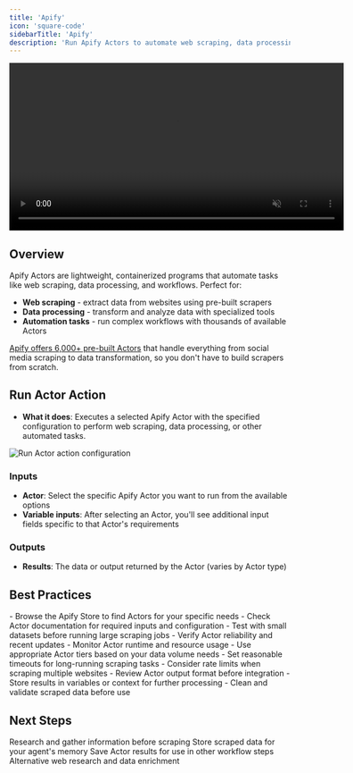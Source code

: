 ```yaml
---
title: 'Apify'
icon: 'square-code'
sidebarTitle: 'Apify'
description: 'Run Apify Actors to automate web scraping, data processing, and other tasks using pre-built containerized programs'
---
```


<div style={{ display: 'flex', justifyContent: 'center', margin: '2rem 0' }}>
  <div className="video-card">
    <video
      src="https://lindy-docs-content.nyc3.digitaloceanspaces.com/Human%20in%20Loop.mp4"
      width="600"
      autoPlay
      muted
      loop
      playsInline
      style={{ display: 'block', width: '100%', borderRadius: '16px' }}
    />
  </div>
</div>

## Overview

Apify Actors are lightweight, containerized programs that automate tasks like web scraping, data processing, and workflows. Perfect for:

- **Web scraping** - extract data from websites using pre-built scrapers
- **Data processing** - transform and analyze data with specialized tools
- **Automation tasks** - run complex workflows with thousands of available Actors

[Apify offers 6,000+ pre-built Actors](https://apify.com/actors) that handle everything from social media scraping to data transformation, so you don't have to build scrapers from scratch.

## Run Actor Action

- **What it does**: Executes a selected Apify Actor with the specified configuration to perform web scraping, data processing, or other automated tasks.

<Frame>
  <img src="/lindy-brand-assets/apify.png" alt="Run Actor action configuration" />
</Frame>

### Inputs
- **Actor**: Select the specific Apify Actor you want to run from the available options
- **Variable inputs**: After selecting an Actor, you'll see additional input fields specific to that Actor's requirements

### Outputs
- **Results**: The data or output returned by the Actor (varies by Actor type)

## Best Practices

<AccordionGroup>
  <Accordion title="Actor Selection">
    - Browse the Apify Store to find Actors for your specific needs
    - Check Actor documentation for required inputs and configuration
    - Test with small datasets before running large scraping jobs
    - Verify Actor reliability and recent updates
  </Accordion>

  <Accordion title="Performance & Costs">
    - Monitor Actor runtime and resource usage
    - Use appropriate Actor tiers based on your data volume needs
    - Set reasonable timeouts for long-running scraping tasks
    - Consider rate limits when scraping multiple websites
  </Accordion>

  <Accordion title="Data Management">
    - Review Actor output format before integration
    - Store results in variables or context for further processing
    - Clean and validate scraped data before use
  </Accordion>
</AccordionGroup>

## Next Steps

<CardGroup cols={2}>
  <Card title="Perplexity Search" icon="map" href="/skills/web-browsing/perplexity">
    Research and gather information before scraping
  </Card>
  
  <Card title="Context Management" icon="database" href="/skills/lindy-utilities/context">
    Store scraped data for your agent's memory
  </Card>
  
  <Card title="Set Variables" icon="memory" href="/skills/lindy-utilities/set-variables">
    Save Actor results for use in other workflow steps
  </Card>
  
  <Card title="Parallel Browsing" icon="print-magnifying-glass" href="/skills/web-browsing/parallel">
    Alternative web research and data enrichment
  </Card>
</CardGroup>